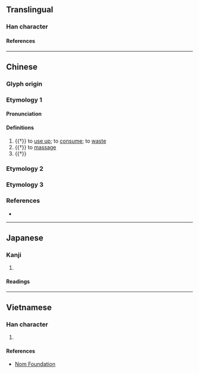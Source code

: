 {{character info}}
==Translingual==

===Han character===
{{Han char|rn=64|rad=手|as=04|sn=7|four=51011|canj=QMMU|ids=⿰扌元}}

====References====
{{Han ref|kx=0421.070|dkj=11881|dj=0768.080|hdz=31833.040|uh=628F}}

----

==Chinese==
{{zh-forms}}

===Glyph origin===
{{Han etym}}

===Etymology 1===

====Pronunciation====
{{zh-pron
|m=wán
|c=jyun4
|mc=y
|oc=y
|cat=v
}}

====Definitions====
{{zh-hanzi}}

# {{†}} to [[use up]]; to [[consume]]; to [[waste]]
# {{†}} to [[massage]]
# {{†}} {{zh-alt-form|刓|to [[round]] [[edge]]s by [[trim]]ming}}

===Etymology 2===
{{zh-see|玩|v}}

===Etymology 3===
{{zh-see|翫|v|to slack off}}

===References===
* {{R:yue:mfccd}}

----

==Japanese==

===Kanji===
{{ja-kanji|grade=|rs=手04}}

# {{rfdef|ja|sort=手04}}

====Readings====
{{ja-readings
|on=がん
|kun=くじく
}}

----

==Vietnamese==

===Han character===
{{vi-readings|rs=手04|reading=ngón}}

# {{rfdef|vi|sort=手04}}

====References====
* [http://nomfoundation.org/common/nom_details.php?codepoint=628f Nom Foundation]